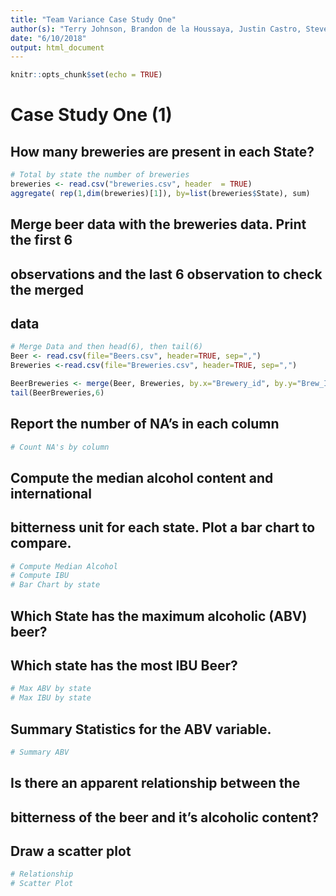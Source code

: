 ```yaml
---
title: "Team Variance Case Study One"
author(s): "Terry Johnson, Brandon de la Houssaya, Justin Castro, Steven Cocke"
date: "6/10/2018"
output: html_document
---
```


```r
knitr::opts_chunk$set(echo = TRUE)
```

# Case Study One (1)

## How many breweries are present in each State?
```r
# Total by state the number of breweries
breweries <- read.csv("breweries.csv", header  = TRUE)
aggregate( rep(1,dim(breweries)[1]), by=list(breweries$State), sum)
```

## Merge beer data with the breweries data.  Print the first 6
## observations and the last 6 observation to check the merged 
## data

```r
# Merge Data and then head(6), then tail(6)
Beer <- read.csv(file="Beers.csv", header=TRUE, sep=",")
Breweries <-read.csv(file="Breweries.csv", header=TRUE, sep=",")

BeerBreweries <- merge(Beer, Breweries, by.x="Brewery_id", by.y="Brew_ID", all=TRUE)
tail(BeerBreweries,6)
```

## Report the number of NA's in each column

```r
# Count NA's by column
```


## Compute the median alcohol content and international 
## bitterness unit for each state.  Plot a bar chart to compare.
```r
# Compute Median Alcohol
# Compute IBU
# Bar Chart by state
```


## Which State has the maximum alcoholic (ABV) beer? 
## Which state has the most IBU Beer?
```r
# Max ABV by state
# Max IBU by state
```

## Summary Statistics for the ABV variable.
```r
# Summary ABV
```


## Is there an apparent relationship between the 
## bitterness of the beer and it's alcoholic content?  
## Draw a scatter plot
```r
# Relationship
# Scatter Plot
```
